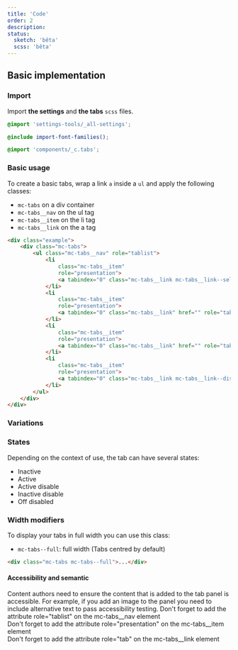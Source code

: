 ```yaml
---
title: 'Code'
order: 2
description:
status:
  sketch: 'bêta'
  scss: 'bêta'
---
```


## Basic implementation

### Import

Import **the settings** and **the tabs** `scss` files.

```scss
@import 'settings-tools/_all-settings';

@include import-font-families();

@import 'components/_c.tabs';
```

### Basic usage

To create a basic tabs, wrap a link `a` inside a `ul` and apply the following classes:

- `mc-tabs` on a div container
- `mc-tabs__nav` on the ul tag
- `mc-tabs__item` on the li tag
- `mc-tabs__link` on the a tag

```html
<div class="example">
	<div class="mc-tabs">
		<ul class="mc-tabs__nav" role="tablist">
			<li
				class="mc-tabs__item"
				role="presentation">
				<a tabindex="0" class="mc-tabs__link mc-tabs__link--selected"  href="" aria-selected="true" role="tab">Tab Selected</a>
			</li>
			<li
				class="mc-tabs__item"
				role="presentation">
				<a tabindex="0" class="mc-tabs__link" href="" role="tab">Tab Default 1</a>
			</li>
			<li
				class="mc-tabs__item"
				role="presentation">
				<a tabindex="0" class="mc-tabs__link" href="" role="tab">Tab default 2</a>
			</li>
			<li
				class="mc-tabs__item"
				role="presentation">
				<a tabindex="0" class="mc-tabs__link mc-tabs__link--disabled" href="" aria-disabled="true" role="tab">Tab Disabled</a>
			</li>
		</ul>
	</div>
</div>
```

<Preview path="tabs-all-stats" nude />

### Variations

### States

Depending on the context of use, the tab can have several states:

- Inactive
- Active
- Active disable
- Inactive disable
- Off disabled

<Preview path="tabs-code-states" />

### Width modifiers

To display your tabs in full width you can use this class:
- `mc-tabs--full`: full width (Tabs centred by default)

```html
<div class="mc-tabs mc-tabs--full">...</div>
```

<Preview path="tabs-full" nude/>

#### Accessibility and semantic

<HintItem>
Content authors need to ensure the content that is added to the tab panel is accessible. For example, if you add an image to the panel you need to include alternative text to pass accessibility testing.
</HintItem>

<HintItem>
Don't forget to add the attribute role="tablist" on the mc-tabs__nav element<br/>
</HintItem>

<HintItem>
Don't forget to add the attribute role="presentation" on the mc-tabs__item element<br/>
</HintItem>

<HintItem>
Don't forget to add the attribute role="tab" on the mc-tabs__link element<br/>
</HintItem>
